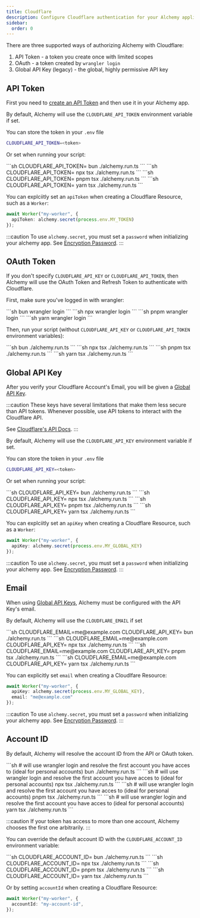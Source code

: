 ```yaml
---
title: Cloudflare
description: Configure Cloudflare authentication for your Alchemy applications. Learn to use API tokens, OAuth, or global API keys to securely manage Cloudflare resources.
sidebar:
  order: 0
---
```



There are three supported ways of authorizing Alchemy with Cloudflare:
1. API Token - a token you create once with limited scopes
2. OAuth - a token created by `wrangler login`
3. Global API Key (legacy) - the global, highly permissive API key

## API Token

First you need to [create an API Token](https://developers.cloudflare.com/fundamentals/api/get-started/create-token/) and then use it in your Alchemy app.

By default, Alchemy will use the `CLOUDFLARE_API_TOKEN` environment variable if set.

You can store the token in your `.env` file
```sh
CLOUDFLARE_API_TOKEN=<token>
```

Or set when running your script:

<Tabs syncKey="pkgManager">
  <TabItem label="bun">
    ```sh
    CLOUDFLARE_API_TOKEN=<token> bun ./alchemy.run.ts
    ```
  </TabItem>
  <TabItem label="npm">
    ```sh
    CLOUDFLARE_API_TOKEN=<token> npx tsx ./alchemy.run.ts
    ```
  </TabItem>
  <TabItem label="pnpm">
    ```sh
    CLOUDFLARE_API_TOKEN=<token> pnpm tsx ./alchemy.run.ts
    ```
  </TabItem>
  <TabItem label="yarn">
    ```sh
    CLOUDFLARE_API_TOKEN=<token> yarn tsx ./alchemy.run.ts
    ```
  </TabItem>
</Tabs>

You can explciitly set an `apiToken` when creating a Cloudflare Resource, such as a `Worker`:

```ts
await Worker("my-worker", {
  apiToken: alchemy.secret(process.env.MY_TOKEN)
});
```

:::caution
To use `alchemy.secret`, you must set a `password` when initializing your alchemy app. See [Encryption Password](/concepts/secret#encryption-password).
:::

## OAuth Token

If you don't specify `CLOUDFLARE_API_KEY` or `CLOUDFLARE_API_TOKEN`, then Alchemy will use the OAuth Token and Refresh Token to authenticate with Cloudflare.

First, make sure you've logged in with wrangler:

<Tabs syncKey="pkgManager">
  <TabItem label="bun">
    ```sh
    bun wrangler login
    ```
  </TabItem>
  <TabItem label="npm">
    ```sh
    npx wrangler login
    ```
  </TabItem>
  <TabItem label="pnpm">
    ```sh
    pnpm wrangler login
    ```
  </TabItem>
  <TabItem label="yarn">
    ```sh
    yarn wrangler login
    ```
  </TabItem>
</Tabs>

Then, run your script (without `CLOUDFLARE_API_KEY` or `CLOUDFLARE_API_TOKEN` environment variables):

<Tabs syncKey="pkgManager">
  <TabItem label="bun">
    ```sh
    bun ./alchemy.run.ts
    ```
  </TabItem>
  <TabItem label="npm">
    ```sh
    npx tsx ./alchemy.run.ts
    ```
  </TabItem>
  <TabItem label="pnpm">
    ```sh
    pnpm tsx ./alchemy.run.ts
    ```
  </TabItem>
  <TabItem label="yarn">
    ```sh
    yarn tsx ./alchemy.run.ts
    ```
  </TabItem>
</Tabs>

## Global API Key

After you verify your Cloudflare Account's Email, you will be given a [Global API Key](https://developers.cloudflare.com/fundamentals/api/get-started/keys/).

:::caution
These keys have several limitations that make them less secure than API tokens. Whenever possible, use API tokens to interact with the Cloudflare API. 

See [Cloudflare's API Docs](https://developers.cloudflare.com/api/).
:::

By default, Alchemy will use the `CLOUDFLARE_API_KEY` environment variable if set.

You can store the token in your `.env` file
```sh
CLOUDFLARE_API_KEY=<token>
```

Or set when running your script:

<Tabs syncKey="pkgManager">
  <TabItem label="bun">
    ```sh
    CLOUDFLARE_API_KEY=<token> bun ./alchemy.run.ts
    ```
  </TabItem>
  <TabItem label="npm">
    ```sh
    CLOUDFLARE_API_KEY=<token> npx tsx ./alchemy.run.ts
    ```
  </TabItem>
  <TabItem label="pnpm">
    ```sh
    CLOUDFLARE_API_KEY=<token> pnpm tsx ./alchemy.run.ts
    ```
  </TabItem>
  <TabItem label="yarn">
    ```sh
    CLOUDFLARE_API_KEY=<token> yarn tsx ./alchemy.run.ts
    ```
  </TabItem>
</Tabs>

You can explciitly set an `apiKey` when creating a Cloudflare Resource, such as a `Worker`:

```ts
await Worker("my-worker", {
  apiKey: alchemy.secret(process.env.MY_GLOBAL_KEY)
});
```

:::caution
To use `alchemy.secret`, you must set a `password` when initializing your alchemy app. See [Encryption Password](/concepts/secret#encryption-password).
:::

## Email

When using [Global API Keys](#global-api-key), Alchemy must be configured with the API Key's email.

By default, Alchemy will use the `CLOUDFLARE_EMAIL` if set

<Tabs syncKey="pkgManager">
  <TabItem label="bun">
    ```sh
    CLOUDFLARE_EMAIL=me@example.com CLOUDFLARE_API_KEY=<token> bun ./alchemy.run.ts
    ```
  </TabItem>
  <TabItem label="npm">
    ```sh
    CLOUDFLARE_EMAIL=me@example.com CLOUDFLARE_API_KEY=<token> npx tsx ./alchemy.run.ts
    ```
  </TabItem>
  <TabItem label="pnpm">
    ```sh
    CLOUDFLARE_EMAIL=me@example.com CLOUDFLARE_API_KEY=<token> pnpm tsx ./alchemy.run.ts
    ```
  </TabItem>
  <TabItem label="yarn">
    ```sh
    CLOUDFLARE_EMAIL=me@example.com CLOUDFLARE_API_KEY=<token> yarn tsx ./alchemy.run.ts
    ```
  </TabItem>
</Tabs>

You can explicitly set `email` when creating a Cloudlfare Resource:

```ts
await Worker("my-worker", {
  apiKey: alchemy.secret(process.env.MY_GLOBAL_KEY),
  email: "me@example.com"
});
```

:::caution
To use `alchemy.secret`, you must set a `password` when initializing your alchemy app. See [Encryption Password](/concepts/secret#encryption-password).
:::

## Account ID

By default, Alchemy will resolve the account ID from the API or OAuth token.

<Tabs syncKey="pkgManager">
  <TabItem label="bun">
    ```sh
    # will use wrangler login and resolve the first account you have acces to (ideal for personal accounts)
    bun ./alchemy.run.ts
    ```
  </TabItem>
  <TabItem label="npm">
    ```sh
    # will use wrangler login and resolve the first account you have acces to (ideal for personal accounts)
    npx tsx ./alchemy.run.ts
    ```
  </TabItem>
  <TabItem label="pnpm">
    ```sh
    # will use wrangler login and resolve the first account you have acces to (ideal for personal accounts)
    pnpm tsx ./alchemy.run.ts
    ```
  </TabItem>
  <TabItem label="yarn">
    ```sh
    # will use wrangler login and resolve the first account you have acces to (ideal for personal accounts)
    yarn tsx ./alchemy.run.ts
    ```
  </TabItem>
</Tabs>

:::caution
If your token has access to more than one account, Alchemy chooses the first one arbitrarily.
:::

You can override the default account ID with the `CLOUDFLARE_ACCOUNT_ID` environment variable:

<Tabs syncKey="pkgManager">
  <TabItem label="bun">
    ```sh
    CLOUDFLARE_ACCOUNT_ID=<account-id> bun ./alchemy.run.ts
    ```
  </TabItem>
  <TabItem label="npm">
    ```sh
    CLOUDFLARE_ACCOUNT_ID=<account-id> npx tsx ./alchemy.run.ts
    ```
  </TabItem>
  <TabItem label="pnpm">
    ```sh
    CLOUDFLARE_ACCOUNT_ID=<account-id> pnpm tsx ./alchemy.run.ts
    ```
  </TabItem>
  <TabItem label="yarn">
    ```sh
    CLOUDFLARE_ACCOUNT_ID=<account-id> yarn tsx ./alchemy.run.ts
    ```
  </TabItem>
</Tabs>

Or by setting `accountId` when creating a Cloudflare Resource:
```ts
await Worker("my-worker", {
  accountId: "my-account-id",
});
``` 